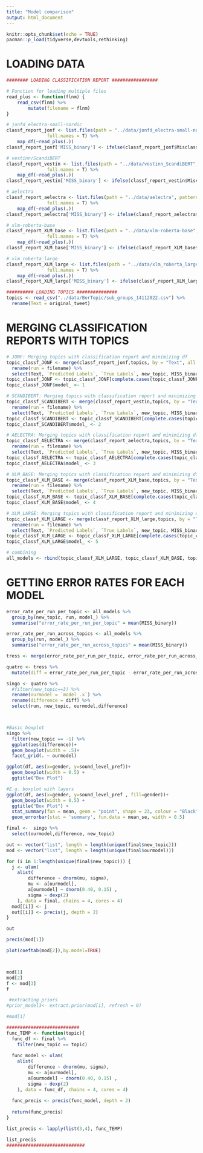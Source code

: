 ```yaml
---
title: "Model comparison"
output: html_document
---
```


```r
knitr::opts_chunk$set(echo = TRUE)
pacman::p_load(tidyverse,devtools,rethinking)
```

# LOADING DATA

```r
######## LOADING CLASSIFICATION REPORT #################

# Function for loading multiple files
read_plus <- function(flnm) {
    read_csv(flnm) %>% 
        mutate(filename = flnm)
}

# jonfd_electra-small-nordic
classf_report_jonf <- list.files(path = "../data/jonfd_electra-small-nordic", pattern = "*.csv", 
               full.names = T) %>% 
    map_df(~read_plus(.))
classf_report_jonf['MISS_binary'] <- ifelse(classf_report_jonf$Misclassification == "TRUE", 1, 0) 

# vestinn/ScandiBERT
classf_report_vestin <- list.files(path = "../data/vestinn_ScandiBERT", pattern = "*.csv", 
               full.names = T) %>% 
    map_df(~read_plus(.))
classf_report_vestin['MISS_binary'] <- ifelse(classf_report_vestin$Misclassification == "TRUE", 1, 0) 

# aelectra
classf_report_aelectra <- list.files(path = "../data/aelectra", pattern = "*.csv", 
               full.names = T) %>% 
    map_df(~read_plus(.))
classf_report_aelectra['MISS_binary'] <- ifelse(classf_report_aelectra$Misclassification == "TRUE", 1, 0) 

# xlm-roberta-base
classf_report_XLM_base <- list.files(path = "../data/xlm-roberta-base", pattern = "*.csv", 
               full.names = T) %>% 
    map_df(~read_plus(.))
classf_report_XLM_base['MISS_binary'] <- ifelse(classf_report_XLM_base$Misclassification == "TRUE", 1, 0)

# xlm_roberta_large
classf_report_XLM_large <- list.files(path = "../data/xlm_roberta_large", pattern = "*.csv", 
               full.names = T) %>% 
    map_df(~read_plus(.))
classf_report_XLM_large['MISS_binary'] <- ifelse(classf_report_XLM_large$Misclassification == "TRUE", 1, 0)

########## LOADING TOPICS ###############
topics <- read_csv("../data/BerTopic/sub_groups_14112022.csv") %>% 
  rename(Text = original_tweet) 
```


# MERGING CLASSIFICATION REPORTS WITH TOPICS
```r
# JONF: Merging topics with classification report and minimizing df 
topic_classf_JONF <- merge(classf_report_jonf,topics, by = "Text", all.x = T, all.y = F) %>% 
  rename(run = filename) %>% 
  select(Text, `Predicted Labels`, `True Labels`, new_topic, MISS_binary, run)
topic_classf_JONF <- topic_classf_JONF[complete.cases(topic_classf_JONF), ] # removing rows with NA's in topic (50 rows of which 10 were in Arabic)
topic_classf_JONF$model_ <- 1

# SCANDIBERT: Merging topics with classification report and minimizing df 
topic_classf_SCANDIBERT <- merge(classf_report_vestin,topics, by = "Text", all.x = T, all.y = F) %>% 
  rename(run = filename) %>% 
  select(Text, `Predicted Labels`, `True Labels`, new_topic, MISS_binary, run)
topic_classf_SCANDIBERT <- topic_classf_SCANDIBERT[complete.cases(topic_classf_SCANDIBERT), ] # removing rows with NA's in topic (50 rows of which 10 were in Arabic)
topic_classf_SCANDIBERT$model_ <- 2

# AELECTRA: Merging topics with classification report and minimizing df 
topic_classf_AELECTRA <- merge(classf_report_aelectra,topics, by = "Text", all.x = T, all.y = F) %>% 
  rename(run = filename) %>% 
  select(Text, `Predicted Labels`, `True Labels`, new_topic, MISS_binary, run)
topic_classf_AELECTRA <- topic_classf_AELECTRA[complete.cases(topic_classf_AELECTRA), ] # removing rows with NA's in topic (50 rows of which 10 were in Arabic)
topic_classf_AELECTRA$model_ <- 3

# XLM_BASE: Merging topics with classification report and minimizing df 
topic_classf_XLM_BASE <- merge(classf_report_XLM_base,topics, by = "Text", all.x = T, all.y = F) %>% 
  rename(run = filename) %>% 
  select(Text, `Predicted Labels`, `True Labels`, new_topic, MISS_binary, run)
topic_classf_XLM_BASE <- topic_classf_XLM_BASE[complete.cases(topic_classf_XLM_BASE), ] # removing rows with NA's in topic (50 rows of which 10 were in Arabic)
topic_classf_XLM_BASE$model_ <- 4

# XLM_LARGE: Merging topics with classification report and minimizing df 
topic_classf_XLM_LARGE <- merge(classf_report_XLM_large,topics, by = "Text", all.x = T, all.y = F) %>% 
  rename(run = filename) %>% 
  select(Text, `Predicted Labels`, `True Labels`, new_topic, MISS_binary, run)
topic_classf_XLM_LARGE <- topic_classf_XLM_LARGE[complete.cases(topic_classf_XLM_LARGE), ] # removing rows with NA's in topic (50 rows of which 10 were in Arabic)
topic_classf_XLM_LARGE$model_ <- 5

# combining
all_models <- rbind(topic_classf_XLM_LARGE, topic_classf_XLM_BASE, topic_classf_AELECTRA, topic_classf_SCANDIBERT, topic_classf_JONF)
```

# GETTING ERROR RATES FOR EACH MODEL
```r
error_rate_per_run_per_topic <- all_models %>% 
  group_by(new_topic, run, model_) %>% 
  summarise("error_rate_per_run_per_topic" = mean(MISS_binary))

error_rate_per_run_across_topics <- all_models %>% 
  group_by(run, model_) %>% 
  summarise("error_rate_per_run_across_topics" = mean(MISS_binary))

tress <- merge(error_rate_per_run_per_topic, error_rate_per_run_across_topics, by = "run", all.x = T, all.y = F)

quatro <- tress %>% 
  mutate(diff = error_rate_per_run_per_topic - error_rate_per_run_across_topics)

singo <- quatro %>% 
  #filter(new_topic==3) %>% 
  rename(ourmodel = `model_.x`) %>% 
  rename(difference = diff) %>% 
  select(run, new_topic, ourmodel,difference)




```

```r
#Basic boxplot
singo %>% 
  filter(new_topic == -1) %>% 
  ggplot(aes(difference))+
  geom_boxplot(width = .5)+
  facet_grid(. ~ ourmodel)

ggplot(df, aes(x=gender, y=sound_level_pref))+
  geom_boxplot(width = 0.5) +
  ggtitle("Box Plot")

#E.g. boxplot with layers
ggplot(df, aes(x=gender, y=sound_level_pref , fill=gender))+
  geom_boxplot(width = 0.5) +
  ggtitle("Box Plot") +
  stat_summary(fun = mean, geom = "point", shape = 23, colour = "Black") + 
  geom_errorbar(stat = 'summary', fun.data = mean_se, width = 0.5)

```


```r
final <-  singo %>% 
  select(ourmodel,difference, new_topic)

out <- vector("list", length = length(unique(final$new_topic)))
mod <- vector("list", length = length(unique(final$ourmodel)))

for (i in 1:length(unique(final$new_topic))) {
  j <- ulam(
    alist(
        difference ~ dnorm(mu, sigma),
        mu <- a[ourmodel],
        a[ourmodel] ~ dnorm(0.40, 0.15) ,
        sigma ~ dexp(2) 
    ), data = final, chains = 4, cores = 4)
  mod[[i]] <- j
  out[[i]] <- precis(j, depth = 2)
}

out

precis(mod[1])

plot(coeftab(mod[2]),by.model=TRUE)



mod[1]
mod[2]
f <- mod[3]
f

 #extracting priors
#prior_model3<- extract.prior(mod[1], refresh = 0)

#mod[1]

```





```r
###########################
func_TEMP <- function(topic){
  func_df <- final %>% 
    filter(new_topic == topic)
  
  func_model <- ulam(
    alist(
        difference ~ dnorm(mu, sigma),
        mu <- a[ourmodel],
        a[ourmodel] ~ dnorm(0.40, 0.15) ,
        sigma ~ dexp(2) 
    ), data = func_df, chains = 4, cores = 4)
  
  func_precis <- precis(func_model, depth = 2)
  
  return(func_precis)
}

list_precis <- lapply(list(3,4), func_TEMP)

list_precis
#############################
```




